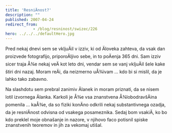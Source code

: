 ```yaml
---
title: 'ResniÄnost?'
description: ""
published: 2007-04-24
redirect_from: 
            - /blog/resninost/swizec/226
hero: ../../../defaultHero.jpg
---
```


Pred nekaj dnevi sem se vkljuÄil v izziv, ki od Äloveka zahteva, da vsak dan proizvede fotografijo, priporoÄljivo sebe, in to poÄenja 365 dni. Sam izziv sicer traja Å¾e nekaj veÄ kot leto dni, vendar sem se vanj vkljuÄil šele kake štiri dni nazaj. Moram reÄi, da neizmerno uÅ¾ivam ... kdo bi si mislil, da je lahko tako zabavno.

Na slashdotu sem prebral zanimiv Älanek in moram priznati, da se nisem lotil izvornega Älanka. Karkoli je Å¾e vsa znanstvena Å¾lobodravšÄina pomenila ... kaÅ¾e, da so fiziki konÄno odkrili nekaj substantivnega ozadja, da je resniÄnost odvisna od vsakega posameznika. Sedaj bom vsakiÄ, ko bo kdo preklel moje obnašanje in nazore, v njihovo faco potisnil spiske znanstvenih teoremov in jih za vekomaj utišal.
